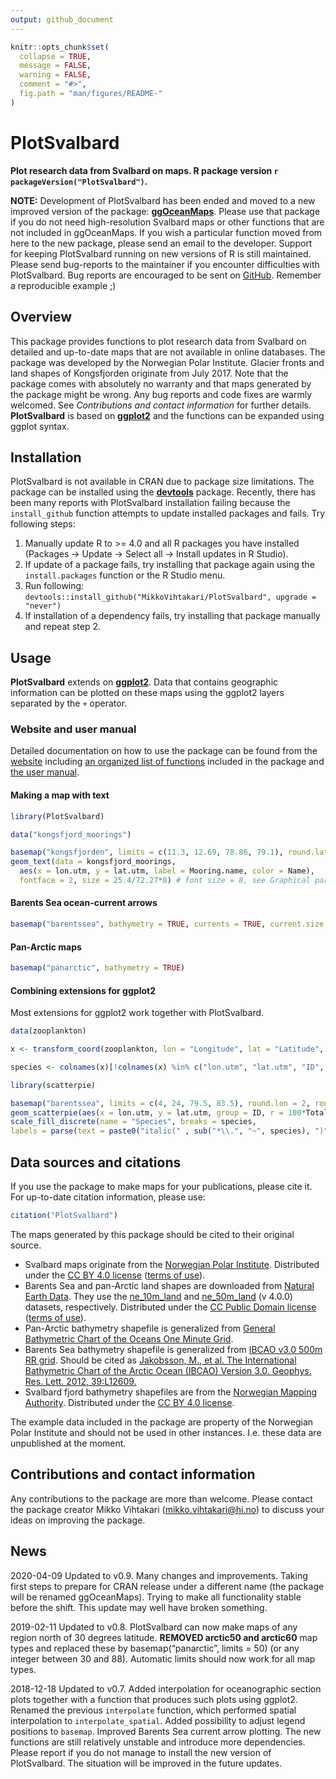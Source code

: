 ```yaml
---
output: github_document
---
```


```r
knitr::opts_chunk$set(
  collapse = TRUE,
  message = FALSE, 
  warning = FALSE,
  comment = "#>",
  fig.path = "man/figures/README-"
)
```


PlotSvalbard
======
**Plot research data from Svalbard on maps. R package version `r packageVersion("PlotSvalbard")`.**

**NOTE:** Development of PlotSvalbard has been ended and moved to a new improved version of the package: [**ggOceanMaps**](https://mikkovihtakari.github.io/ggOceanMaps/). Please use that package if you do not need high-resolution Svalbard maps or other functions that are not included in ggOceanMaps. If you wish a particular function moved from here to the new package, please send an email to the developer. Support for keeping PlotSvalbard running on new versions of R is still maintained. Please send bug-reports to the maintainer if you encounter difficulties with PlotSvalbard. Bug reports are encouraged to be sent on [GitHub](https://github.com/MikkoVihtakari/PlotSvalbard/issues). Remember a reproducible example ;) 

Overview
------

This package provides functions to plot research data from Svalbard on detailed and up-to-date maps that are not available in online databases. The package was developed by the Norwegian Polar Institute. Glacier fronts and land shapes of Kongsfjorden originate from July 2017. Note that the package comes with absolutely no warranty and that maps generated by the package might be wrong. Any bug reports and code fixes are warmly welcomed. See *Contributions and contact information* for further details. **PlotSvalbard** is based on [**ggplot2**](http://ggplot2.tidyverse.org/reference/) and the functions can be expanded using ggplot syntax.

Installation
-------
PlotSvalbard is not available in CRAN due to package size limitations. The package can be installed using the [**devtools**](https://cran.r-project.org/web/packages/devtools/index.html) package. Recently, there has been many reports with PlotSvalbard installation failing because the `install_github` function attempts to update installed packages and fails. Try following steps: 

1. Manually update R to >= 4.0 and all R packages you have installed (Packages -> Update -> Select all -> Install updates in R Studio). 
1. If update of a package fails, try installing that package again using the `install.packages` function or the R Studio menu. 
1. Run following: `devtools::install_github("MikkoVihtakari/PlotSvalbard", upgrade = "never")`
1. If installation of a dependency fails, try installing that package manually and repeat step 2.

Usage
-------
**PlotSvalbard** extends on [**ggplot2**](http://ggplot2.tidyverse.org/reference/). Data that contains geographic information can be plotted on these maps using the ggplot2 layers separated by the `+` operator.

### Website and user manual

Detailed documentation on how to use the package can be found from the [website](https://mikkovihtakari.github.io/PlotSvalbard/index.html) including [an organized list of functions](https://mikkovihtakari.github.io/PlotSvalbard/reference/index.html) included in the package and [the user manual](https://mikkovihtakari.github.io/PlotSvalbard/articles/PlotSvalbard.html).

#### Making a map with text

```r
library(PlotSvalbard)

data("kongsfjord_moorings")

basemap("kongsfjorden", limits = c(11.3, 12.69, 78.86, 79.1), round.lat = 0.05, round.lon = 0.5) + 
geom_text(data = kongsfjord_moorings,
  aes(x = lon.utm, y = lat.utm, label = Mooring.name, color = Name), 
  fontface = 2, size = 25.4/72.27*8) # font size = 8, see Graphical parameters
```

#### Barents Sea ocean-current arrows

```r
basemap("barentssea", bathymetry = TRUE, currents = TRUE, current.size = "scaled")
```

#### Pan-Arctic maps

```r
basemap("panarctic", bathymetry = TRUE)
```

#### Combining extensions for ggplot2

Most extensions for ggplot2 work together with PlotSvalbard.

```r
data(zooplankton)

x <- transform_coord(zooplankton, lon = "Longitude", lat = "Latitude", bind = TRUE)

species <- colnames(x)[!colnames(x) %in% c("lon.utm", "lat.utm", "ID", "Longitude", "Latitude", "Total")]

library(scatterpie)

basemap("barentssea", limits = c(4, 24, 79.5, 83.5), round.lon = 2, round.lat = 1) +
geom_scatterpie(aes(x = lon.utm, y = lat.utm, group = ID, r = 100*Total), data = x, cols = species, size = 0.1) +
scale_fill_discrete(name = "Species", breaks = species, 
labels = parse(text = paste0("italic(" , sub("*\\.", "~", species), ")")))
```

Data sources and citations
-------

If you use the package to make maps for your publications, please cite it. For up-to-date citation information, please use:

```r
citation("PlotSvalbard")
```

The maps generated by this package should be cited to their original source. 

- Svalbard maps originate from the [Norwegian Polar Institute](http://geodata.npolar.no/). Distributed under the [CC BY 4.0 license](https://creativecommons.org/licenses/by/4.0/) ([terms of use](http://geodata.npolar.no/bruksvilkar/)).
- Barents Sea and pan-Arctic land shapes are downloaded from [Natural Earth Data](http://www.naturalearthdata.com). They use the [ne_10m_land](http://www.naturalearthdata.com/downloads/10m-physical-vectors/) and [ne_50m_land](http://www.naturalearthdata.com/downloads/50m-physical-vectors/) (v 4.0.0) datasets, respectively. Distributed under the [CC Public Domain license](https://creativecommons.org/publicdomain/) ([terms of use](http://www.naturalearthdata.com/about/terms-of-use/)).
- Pan-Arctic bathymetry shapefile is generalized from [General Bathymetric Chart of the Oceans One Minute Grid](https://www.gebco.net/data_and_products/gridded_bathymetry_data/gebco_one_minute_grid/).
- Barents Sea bathymetry shapefile is generalized from [IBCAO v3.0 500m RR grid](https://www.ngdc.noaa.gov/mgg/bathymetry/arctic/ibcaoversion3.html). Should be cited as [Jakobsson, M., et al. The International Bathymetric Chart of the Arctic Ocean (IBCAO) Version 3.0. Geophys. Res. Lett. 2012, 39:L12609.](https://www.ngdc.noaa.gov/mgg/bathymetry/arctic/2012GL052219.pdf)
- Svalbard fjord bathymetry shapefiles are from the [Norwegian Mapping Authority](https://kartkatalog.geonorge.no/metadata/kartverket/dybdedata/2751aacf-5472-4850-a208-3532a51c529a). Distributed under the [CC BY 4.0 license](https://creativecommons.org/licenses/by/4.0/).

The example data included in the package are property of the Norwegian Polar Institute and should not be used in other instances. I.e. these data are unpublished at the moment.

Contributions and contact information
-------
Any contributions to the package are more than welcome. Please contact the package creator Mikko Vihtakari (<mikko.vihtakari@hi.no>) to discuss your ideas on improving the package.

News
--------
2020-04-09 Updated to v0.9. Many changes and improvements. Taking first steps to prepare for CRAN release under a different name (the package will be renamed ggOceanMaps). Trying to make all functionality stable before the shift. This update may well have broken something. 

2019-02-11 Updated to v0.8. PlotSvalbard can now make maps of any region north of 30 degrees latitude. **REMOVED arctic50 and arctic60** map types and replaced these by basemap("panarctic", limits = 50) (or any integer between 30 and 88). Automatic limits should now work for all map types. 

2018-12-18 Updated to v0.7. Added interpolation for oceanographic section plots together with a function that produces such plots using ggplot2. Renamed the previous `interpolate` function, which performed spatial interpolation to `interpolate_spatial`. Added possibility to adjust legend positions to `basemap`. Improved Barents Sea current arrow plotting. The new functions are still relatively unstable and introduce more dependencies. Please report if you do not manage to install the new version of PlotSvalbard. The situation will be improved in the future updates.
